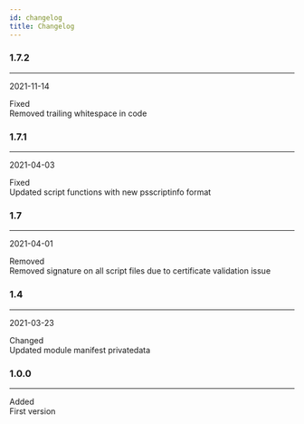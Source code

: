 ```yaml
---
id: changelog
title: Changelog
---
```



### 1.7.2
___
2021-11-14

<div class="container">
<div class="row">
<div class="col col--2"><span class="badge badge--info">Fixed</span></div>
<div class="col">Removed trailing whitespace in code</div>
</div>
</div>


### 1.7.1
___
2021-04-03

<div class="container">
<div class="row">
<div class="col col--2"><span class="badge badge--info">Fixed</span></div>
<div class="col">Updated script functions with new psscriptinfo format</div>
</div>
</div>


### 1.7
___
2021-04-01

<div class="container">
<div class="row">
<div class="col col--2"><span class="badge badge--warning">Removed</span></div>
<div class="col">Removed signature on all script files due to certificate validation issue</div>
</div>
</div>


### 1.4
___
2021-03-23

<div class="container">
<div class="row">
<div class="col col--2"><span class="badge badge--secondary">Changed</span></div>
<div class="col">Updated module manifest privatedata</div>
</div>
</div>


### 1.0.0
___


<div class="container">
<div class="row">
<div class="col col--2"><span class="badge badge--success">Added</span></div>
<div class="col">First version</div>
</div>
</div>

